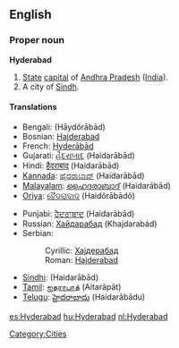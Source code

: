 ==English==
{{wikipedia}}
===Proper noun===
'''Hyderabad'''

#[[State]] [[capital]] of [[Andhra Pradesh]] ([[India]]).
#A city of [[Sindh]].
 
====Translations====
{{top}}
*Bengali: {{BNchar|[[হায়দরাবাদ]]}} (Hāydôrābād)
*Bosnian: [[Hajderabad#Bosnian|Hajderabad]] {{m}}
*French: [[Hyderābād]]
*Gujarati: [[હૈદરાબાદ]] (Haidarābād)
*Hindi: [[हैदराबाद]] (Haidarābād)
*[[Kannada]]: [[ಹೈದರಾಬಾದ್]] (Haidarābād)
*[[Malayalam]]: [[ഹൈദരാബാദ്]] (Haidarābād)
*[[Oriya]]: [[ହୈଦରାବାଦ]] (Haidôrābādô)
{{mid}}
*Punjabi: [[ਹੈਦਰਾਬਾਦ]] (Haidarābād)
*Russian: [[Хайдарабад]] (Khajdarabád) {{m}}
*Serbian:
*:Cyrillic: [[Хајдерабад#Serbian|Хајдерабад]] {{m}}
*:Roman: [[Hajderabad#Serbian|Hajderabad]] {{m}}
*[[Sindhi]]: {{SDchar|[[حيدر اباد|حيدر آباد]]}} (Haidarābād)
*[[Tamil]]: [[ஐதராபாத்]] (Aitarāpāt)
*[[Telugu]]: [[హైదరాబాదు]] (Haidarābādu)
{{bottom}}

[[Category:Cities]]

[[es:Hyderabad]]
[[hu:Hyderabad]]
[[nl:Hyderabad]]